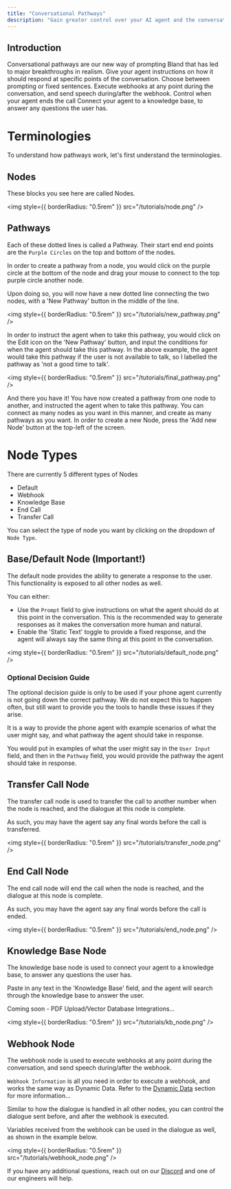 ```yaml
---
title: "Conversational Pathways"
description: "Gain greater control over your AI agent and the conversational flow"
---
```


## Introduction

Conversational pathways are our new way of prompting Bland that has led to major breakthroughs in realism.
<CardGroup cols={2}>
  <Card title="Greater dialogue control" icon="message">
    Give your agent instructions on how it should respond at specific points of the conversation. Choose between prompting or fixed sentences.
  </Card>
  <Card title="Webhooks" icon="calendar">
    Execute webhooks at any point during the conversation, and send speech during/after the webhook.
  </Card>
  <Card title="End call" icon="phone-slash">
    Control when your agent ends the call
  </Card>
  <Card title="Knowledge Base" icon="database">
    Connect your agent to a knowledge base, to answer any questions the user has.
  </Card>
</CardGroup>

# Terminologies

To understand how pathways work, let's first understand the terminologies.

## Nodes

These blocks you see here are called Nodes.

<img style={{ borderRadius: "0.5rem" }} src="/tutorials/node.png" />

## Pathways

Each of these dotted lines is called a Pathway. Their start end end points are the `Purple Circles` on the top and bottom of the nodes.

In order to create a pathway from a node, you would click on the purple circle at the bottom of the node and drag your mouse to connect to the top purple circle another node.

Upon doing so, you will now have a new dotted line connecting the two nodes, with a 'New Pathway' button in the middle of the line.

<img style={{ borderRadius: "0.5rem" }} src="/tutorials/new_pathway.png" />

In order to instruct the agent when to take this pathway, you would click on the Edit icon on the 'New Pathway' button, and input the conditions for when the agent should take this pathway. In the above example, the agent would take this pathway if the user is not available to talk, so I labelled the pathway as 'not a good time to talk'.

<img style={{ borderRadius: "0.5rem" }} src="/tutorials/final_pathway.png" />

And there you have it! You have now created a pathway from one node to another, and instructed the agent when to take this pathway. You can connect as many nodes as you want in this manner, and create as many pathways as you want. In order to create a new Node, press the 'Add new Node' button at the top-left of the screen.


# Node Types


There are currently 5 different types of Nodes
- Default 
- Webhook
- Knowledge Base
- End Call 
- Transfer Call

You can select the type of node you want by clicking on the dropdown of `Node Type`.


## Base/Default Node (Important!)

The default node provides the ability to generate a response to the user. This functionality is exposed to all other nodes as well.

You can either:
- Use the `Prompt` field to give instructions on what the agent should do at this point in the conversation. This is the recommended way to generate responses as it makes the conversation more human and natural. 
- Enable the 'Static Text' toggle to provide a fixed response, and the agent will always say the same thing at this point in the conversation.


<img style={{ borderRadius: "0.5rem" }} src="/tutorials/default_node.png" />

### Optional Decision Guide

The optional decision guide is only to be used if your phone agent currently is not going down the correct pathway. We do not expect this to happen often, but still want to provide you the tools to handle these issues if they arise. 

It is a way to provide the phone agent with example scenarios of what the user might say, and what pathway the agent should take in response.

You would put in examples of what the user might say in the `User Input` field, and then in the `Pathway` field, you would provide the pathway the agent should take in response.




## Transfer Call Node

The transfer call node is used to transfer the call to another number when the node is reached, and the dialogue at this node is complete. 

As such, you may have the agent say any final words before the call is transferred. 

<img style={{ borderRadius: "0.5rem" }} src="/tutorials/transfer_node.png" />


## End Call Node

The end call node will end the call when the node is reached, and the dialogue at this node is complete.

As such, you may have the agent say any final words before the call is ended.

<img style={{ borderRadius: "0.5rem" }} src="/tutorials/end_node.png" />

## Knowledge Base Node

The knowledge base node is used to connect your agent to a knowledge base, to answer any questions the user has.

Paste in any text in the 'Knowledge Base' field, and the agent will search through the knowledge base to answer the user. 

Coming soon - PDF Upload/Vector Database Integrations...

<img style={{ borderRadius: "0.5rem" }} src="/tutorials/kb_node.png" />



## Webhook Node

The webhook node is used to execute webhooks at any point during the conversation, and send speech during/after the webhook.

`Webhook Information` is all you need in order to execute a webhook, and works the same way as Dynamic Data. Refer to the [Dynamic Data](http://localhost:3001/tutorials/dynamic-data) section for more information...

Similar to how the dialogue is handled in all other nodes, you can control the dialogue sent before, and after the webhook is executed.

Variables received from the webhook can be used in the dialogue as well, as shown in the example below.


<img style={{ borderRadius: "0.5rem" }} src="/tutorials/webhook_node.png" />




If you have any additional questions, reach out on our [Discord](https://discord.gg/QvxDz8zcKe) and one of our engineers will help.